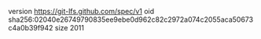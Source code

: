 version https://git-lfs.github.com/spec/v1
oid sha256:02040e26749790835ee9ebe0d962c82c2972a074c2055aca50673c4a0b39f942
size 2011
